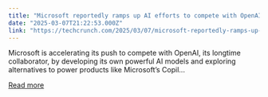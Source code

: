 ```yaml
---
title: "Microsoft reportedly ramps up AI efforts to compete with OpenAI"
date: "2025-03-07T21:22:53.000Z"
link: "https://techcrunch.com/2025/03/07/microsoft-reportedly-ramps-up-ai-efforts-to-compete-with-openai/"
---
```


Microsoft is accelerating its push to compete with OpenAI, its longtime collaborator, by developing its own powerful AI models and exploring alternatives to power products like Microsoft&#8217;s Copil...

[Read more](https://techcrunch.com/2025/03/07/microsoft-reportedly-ramps-up-ai-efforts-to-compete-with-openai/)
